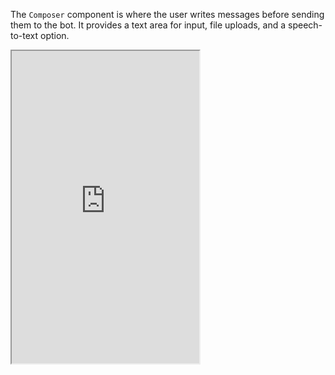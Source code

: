 The `Composer` component is where the user writes messages before sending them to the bot. It provides a text area for input, file uploads, and a speech-to-text option.

<Panel>
<Tabs>
    <Tab title="Example">
      <iframe
          src="https://botpress.github.io/docs-examples/iframe.html?args=&globals=&id=composer--primary"
          title='Composer component'
          className="w-full rounded-xl"
          height='500px'
          />
    </Tab>
    <Tab title="Code">
        ```jsx App.jsx wrap
        import { Composer, useWebchat } from '@botpress/webchat'

        function App() {
          const { client, clientState } = useWebchat({ clientId: '$CLIENT_ID$' }) // Insert your Client ID here

          return (
            <Composer
              disableComposer={false}
              isReadOnly={false}
              allowFileUpload={true}
              connected={clientState !== 'disconnected'}
              sendMessage={client?.sendMessage}
              uploadFile={client?.uploadFile}
              composerPlaceholder="Type a message..."
              showPoweredBy={true}
              footer={'[⚡️ by Botpress](https://botpress.com/?from=webchat)'}
            />
          )
        }
        ```
    </Tab>
</Tabs>
</Panel>

<Note>
  Although you can use the `Composer` as a standalone component, we recommend using it within the [Container](./container) component and alongside the [Header](./header) and [MessageList](./message-list) components.
</Note>

## Props

<ResponseField name="disableComposer" type="boolean">
  Disables the input field and sending capabilities when set to `true`. Disabling the composer is useful when you want
  to prevent user input temporarily, such as during a loading state or when waiting for a response from the bot.
</ResponseField>

<ResponseField name="isReadOnly" type="boolean">
  Removes the composer completely when set to `true`. This is useful for displaying messages without allowing user
  input.
</ResponseField>

<ResponseField name="allowFileUpload" type="boolean">
  Enables or disables the file upload button.
</ResponseField>

<ResponseField name="connected" type="boolean">
  Indicates whether Webchat is currently connected. When `false`, a modal appears prompting the user to retry by
  reloading the page.
</ResponseField>

<ResponseField name="sendMessage" type="(payload: Message) => void">
  A callback function for sending messages composed by the user.
</ResponseField>

<ResponseField name="uploadFile" type="(file: File) => Promise<{ fileUrl: string; name: string; type: FileType }>">
  Handles the file upload logic and returns file metadata upon success.
</ResponseField>

<ResponseField name="composerPlaceholder" type="string">
  Placeholder text displayed in the input area. Comes from the configuration.
</ResponseField>

<ResponseField
  name="footer"
  type="string"
>
  Displays a footer at the bottom of the Composer.
</ResponseField>

<ResponseField
  name="inputRef"
  type="Ref<HTMLTextAreaElement>"
>
  Provides a ref to the text input element. Useful for focusing or manipulating the input programmatically.
</ResponseField>